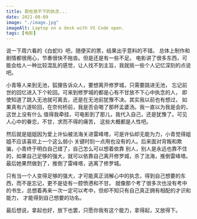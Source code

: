 ```yaml
---
title: 那些放不下的执念...
date: 2021-08-09
image: "./image.jpg"
imageAlt: Laptop on a desk with VS Code open.
tags: [电影]
---
```


说一下周六看的《白蛇Ⅱ》吧，随便买的票，结果出乎意料的不错。
总体上制作和剧情都很用心，节奏很快不拖沓。但是还是有一些不足。
电影讲了很多东西，可能会给人一种比较混乱的感觉，让人找不到主旨，我就挑一些个人记忆深刻的点说吧。

小青等人来到无池，狐狸告诉众人，要想离开修罗城，只需要跳进无池，
忘记前世的回忆进入下个轮回。可来到修罗城的都是心有不甘放不下心中执念的人，
即使知道了跳入无池就可离去，还是在无池前犹豫不决。其实我以前也有想过，
如果真有六道轮回，在奈何桥前，我是否会喝了那杯孟婆汤。我一直以为我是会的，这世上没有什么
值得我牵挂，可电影到了那儿，我代入自己，还是犹豫了。可见人心中的眷恋，不甘，求而不得的痛苦，
这些大概都是人性吧。

然后就是姐姐因为爱上许仙被法海关进雷峰塔，可是许仙却无能为力，小青觉得姐姐不应该喜欢上一个这么弱小
关键时刻一点用也没有的人。后来面对背叛和欺骗，小青终于明白自己错了，自己怎么可以想着依靠
别人，别人是永远也靠不住的，如果自己足够的强大，就可以依靠自己离开修罗城，杀了法海，推倒雷峰塔。
最后她果然做到了，推倒了雷峰塔，逃离了修罗城。

只有当一个人变得足够的强大，才可能真正消解心中的执念，得到自己想要的东西，而不是忘记，更不是徒有一腔愤懑和不甘。
就像那个考了很多次也没有考中的书生，总想着再来一次一定可以考中，但却不知只有自己真正拥有相配的才识和能力，
才能得到自己想要的功名。

最后想说，拿起也好，放下也罢，只愿你我有这个能力，拿得起，又放得下。

